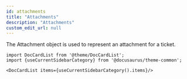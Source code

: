 ```yaml
---
id: attachments
title: "Attachments"
description: "Attachments"
custom_edit_url: null
---
```




The Attachment object is used to represent an attachment for a ticket.




```mdx-code-block
import DocCardList from '@theme/DocCardList';
import {useCurrentSidebarCategory} from '@docusaurus/theme-common';

<DocCardList items={useCurrentSidebarCategory().items}/>
```
      